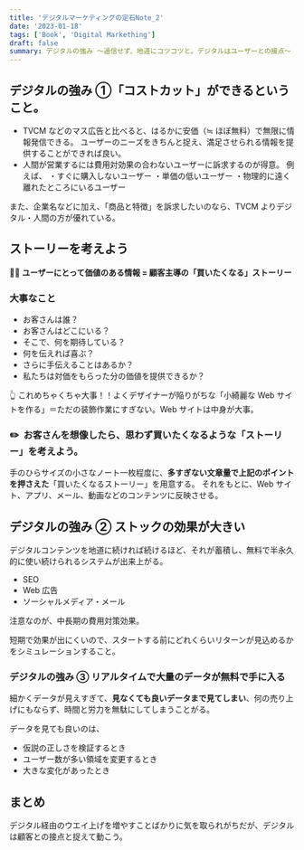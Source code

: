 ```yaml
---
title: 'デジタルマーケティングの定石Note_2'
date: '2023-01-18'
tags: ['Book', 'Digital Markething']
draft: false
summary: デジタルの強み 〜過信せず、地道にコツコツと。デジタルはユーザーとの接点〜
---
```


## デジタルの強み ①「コストカット」ができるということ。

- TVCM などのマス広告と比べると、はるかに安価（≒ ほぼ無料）で無限に情報発信できる。
  ユーザーのニーズをきちんと捉え、満足させられる情報を提供することができれば良い。
- 人間が営業するには費用対効果の合わないユーザーに訴求するのが得意。
  例えば、
  ・すぐに購入しないユーザー
  ・単価の低いユーザー
  ・物理的に遠く離れたところにいるユーザー

また、企業名などに加え、「商品と特徴」を訴求したいのなら、TVCM よりデジタル・人間の方が優れている。

## ストーリーを考えよう

👩‍💻 **ユーザーにとって価値のある情報 = 顧客主導の「買いたくなる」ストーリー**

### 大事なこと

- お客さんは誰？
- お客さんはどこにいる？
- そこで、何を期待している？
- 何を伝えれば喜ぶ？
- さらに手伝えることはあるか？
- 私たちは対価をもらった分の価値を提供できるか？

👆 これめちゃくちゃ大事！！よくデザイナーが陥りがちな「小綺麗な Web サイトを作る」＝ただの装飾作業にすぎない。Web サイトは中身が大事。

### ✏️  お客さんを想像したら、思わず買いたくなるような「ストーリー」を考えよう。

手のひらサイズの小さなノート一枚程度に、**多すぎない文章量で上記のポイントを押さえた**「買いたくなるストーリー」を用意する。
それをもとに、Web サイト、アプリ、メール、動画などのコンテンツに反映させる。

## デジタルの強み ② ストックの効果が大きい

デジタルコンテンツを地道に続ければ続けるほど、それが蓄積し、無料で半永久的に使い続けられるシステムが出来上がる。

- SEO
- Web 広告
- ソーシャルメディア・メール

注意なのが、中長期の費用対策効果。

短期で効果が出にくいので、スタートする前にどれくらいリターンが見込めるかをシミュレーションすること。

### デジタルの強み ③ リアルタイムで大量のデータが無料で手に入る

細かくデータが見えすぎて、**見なくても良いデータまで見てしまい**、何の売り上げにもならず、時間と労力を無駄にしてしまうことがる。

データを見ても良いのは、

- 仮説の正しさを検証するとき
- ユーザー数が多い領域を変更するとき
- 大きな変化があったとき

## まとめ

デジタル経由のウエイ上げを増やすことばかりに気を取られがちだが、デジタルは顧客との接点と捉えて動こう。
